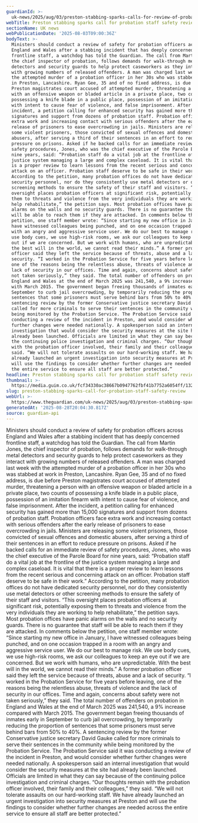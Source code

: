 ```yaml
---
guardianId: >-
  uk-news/2025/aug/03/preston-stabbing-sparks-calls-for-review-of-probation-staff-safety
webTitle: Preston stabbing sparks call for probation staff safety review
sectionName: UK news
webPublicationDate: '2025-08-03T09:00:36Z'
bodyText: >-
  Ministers should conduct a review of safety for probation officers across
  England and Wales after a stabbing incident that has deeply concerned
  frontline staff, a watchdog has told the Guardian. The call from Martin Jones,
  the chief inspector of probation, follows demands for walk-through metal
  detectors and security guards to help protect caseworkers as they interact
  with growing numbers of released offenders. A man was charged last week with
  the attempted murder of a probation officer in her 30s who was stabbed at work
  in Preston, Lancashire. Ryan Gee, 35 and of no fixed address, is due before
  Preston magistrates court accused of attempted murder, threatening a person
  with an offensive weapon or bladed article in a private place, two counts of
  possessing a knife blade in a public place, possession of an imitation firearm
  with intent to cause fear of violence, and false imprisonment. After the
  incident, a petition calling for enhanced security has gained more than 15,000
  signatures and support from dozens of probation staff. Probation officers face
  extra work and increasing contact with serious offenders after the early
  release of prisoners to ease overcrowding in jails. Ministers are releasing
  some violent prisoners, those convicted of sexual offences and domestic
  abusers, after serving a third of their sentences in an effort to reduce
  pressure on prisons. Asked if he backed calls for an immediate review of
  safety procedures, Jones, who was the chief executive of the Parole Board for
  nine years, said: “Probation staff do a vital job at the frontline of the
  justice system managing a large and complex caseload. It is vital that there
  is a proper review to learn lessons from the recent serious and concerning
  attack on an officer. Probation staff deserve to be safe in their work.”
  According to the petition, many probation offices do not have dedicated
  security personnel, nor do they consistently use metal detectors or other
  screening methods to ensure the safety of their staff and visitors. “This
  oversight places probation officers at significant risk, potentially exposing
  them to threats and violence from the very individuals they are working to
  help rehabilitate,” the petition says. Most probation offices have panic
  alarms on the walls and no security guards. There is no guarantee that staff
  will be able to reach them if they are attacked. In comments below the
  petition, one staff member wrote: “Since starting my new office in January, I
  have witnessed colleagues being punched, and on one occasion trapped in a room
  with an angry and aggressive service user. We do our best to manage risk. We
  use body cues, we use high-risk rooms, we ask our colleagues to keep an eye
  out if we are concerned. But we work with humans, who are unpredictable. With
  the best will in the world, we cannot read their minds.” A former probation
  officer said they left the service because of threats, abuse and a lack of
  security. “I worked in the Probation Service for five years before leaving,
  one of the reasons being the relentless abuse, threats of violence and the
  lack of security in our offices. Time and again, concerns about safety were
  not taken seriously,” they said. The total number of offenders on probation in
  England and Wales at the end of March 2025 was 241,540, a 9% increase compared
  with March 2015. The government began freeing thousands of inmates early in
  September to curb jail overcrowding, by temporarily reducing the proportion of
  sentences that some prisoners must serve behind bars from 50% to 40%. A
  sentencing review by the former Conservative justice secretary David Gauke
  called for more criminals to serve their sentences in the community while
  being monitored by the Probation Service. The Probation Service said it was
  conducting a review of the incident in Preston, and would consider whether
  further changes were needed nationally. A spokesperson said an internal
  investigation that would consider the security measures at the site had
  already been launched. Officials are limited in what they can say because of
  the continuing police investigation and criminal charges. “Our thoughts remain
  with the probation officer involved, their family and their colleagues,” they
  said. “We will not tolerate assaults on our hard-working staff. We have
  already launched an urgent investigation into security measures at Preston and
  will use the findings to consider whether further changes are needed across
  the entire service to ensure all staff are better protected.”
headline: Preston stabbing sparks call for probation staff safety review
thumbnail: >-
  https://media.guim.co.uk/fcf34330ac38667b0947762fbf41b7752a6054ff/1320_482_4370_3496/500.jpg
slug: preston-stabbing-sparks-call-for-probation-staff-safety-review
webUrl: >-
  https://www.theguardian.com/uk-news/2025/aug/03/preston-stabbing-sparks-calls-for-review-of-probation-staff-safety
generatedAt: '2025-08-28T20:04:30.817Z'
source: guardian-api
---
```

Ministers should conduct a review of safety for probation officers across England and Wales after a stabbing incident that has deeply concerned frontline staff, a watchdog has told the Guardian. The call from Martin Jones, the chief inspector of probation, follows demands for walk-through metal detectors and security guards to help protect caseworkers as they interact with growing numbers of released offenders. A man was charged last week with the attempted murder of a probation officer in her 30s who was stabbed at work in Preston, Lancashire. Ryan Gee, 35 and of no fixed address, is due before Preston magistrates court accused of attempted murder, threatening a person with an offensive weapon or bladed article in a private place, two counts of possessing a knife blade in a public place, possession of an imitation firearm with intent to cause fear of violence, and false imprisonment. After the incident, a petition calling for enhanced security has gained more than 15,000 signatures and support from dozens of probation staff. Probation officers face extra work and increasing contact with serious offenders after the early release of prisoners to ease overcrowding in jails. Ministers are releasing some violent prisoners, those convicted of sexual offences and domestic abusers, after serving a third of their sentences in an effort to reduce pressure on prisons. Asked if he backed calls for an immediate review of safety procedures, Jones, who was the chief executive of the Parole Board for nine years, said: “Probation staff do a vital job at the frontline of the justice system managing a large and complex caseload. It is vital that there is a proper review to learn lessons from the recent serious and concerning attack on an officer. Probation staff deserve to be safe in their work.” According to the petition, many probation offices do not have dedicated security personnel, nor do they consistently use metal detectors or other screening methods to ensure the safety of their staff and visitors. “This oversight places probation officers at significant risk, potentially exposing them to threats and violence from the very individuals they are working to help rehabilitate,” the petition says. Most probation offices have panic alarms on the walls and no security guards. There is no guarantee that staff will be able to reach them if they are attacked. In comments below the petition, one staff member wrote: “Since starting my new office in January, I have witnessed colleagues being punched, and on one occasion trapped in a room with an angry and aggressive service user. We do our best to manage risk. We use body cues, we use high-risk rooms, we ask our colleagues to keep an eye out if we are concerned. But we work with humans, who are unpredictable. With the best will in the world, we cannot read their minds.” A former probation officer said they left the service because of threats, abuse and a lack of security. “I worked in the Probation Service for five years before leaving, one of the reasons being the relentless abuse, threats of violence and the lack of security in our offices. Time and again, concerns about safety were not taken seriously,” they said. The total number of offenders on probation in England and Wales at the end of March 2025 was 241,540, a 9% increase compared with March 2015. The government began freeing thousands of inmates early in September to curb jail overcrowding, by temporarily reducing the proportion of sentences that some prisoners must serve behind bars from 50% to 40%. A sentencing review by the former Conservative justice secretary David Gauke called for more criminals to serve their sentences in the community while being monitored by the Probation Service. The Probation Service said it was conducting a review of the incident in Preston, and would consider whether further changes were needed nationally. A spokesperson said an internal investigation that would consider the security measures at the site had already been launched. Officials are limited in what they can say because of the continuing police investigation and criminal charges. “Our thoughts remain with the probation officer involved, their family and their colleagues,” they said. “We will not tolerate assaults on our hard-working staff. We have already launched an urgent investigation into security measures at Preston and will use the findings to consider whether further changes are needed across the entire service to ensure all staff are better protected.”

